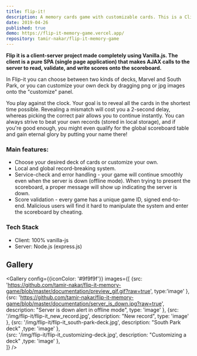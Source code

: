 ```yaml
---
title: flip-it!
description: A memory cards game with customizable cards. This is a Client-Server project made completely using plain Vanilla.js. The client is a pure SPA (single page application) that makes AJAX calls to the server to read, validate, and write scores onto the scoreboard.
date: 2019-04-26
published: true
demo: https://flip-it-memory-game.vercel.app/
repository: tamir-nakar/flip-it-memory-game
---
```




<p><b>Flip it is a client-server project made completely using Vanilla.js. The client is a pure SPA (single page application) that makes AJAX calls to the server to read, validate, and write scores onto the scoreboard.</b></p>

<p>In Flip-it you can choose between two kinds of decks, Marvel and South Park, or you can customize your own deck by dragging png or jpg images onto the "customize" panel.</p>

<p>You play against the clock. Your goal is to reveal all the cards in the shortest time possible. Revealing a mismatch will cost you a 2-second delay, whereas picking the correct pair allows you to continue instantly. You can always strive to beat your own records (stored in local storage), and if you're good enough, you might even qualify for the global scoreboard table and gain eternal glory by putting your name there!</p>
 
### Main features:
* Choose your desired deck of cards or customize your own.
* Local and global record-breaking system.
* Service-check and error handling - your game will continue smoothly even when the server is down (offline mode). When trying to present the scoreboard, a proper message will show up indicating the server is down.
* Score validation - every game has a unique game ID, signed end-to-end. Malicious users will find it hard to manipulate the system and enter the scoreboard by cheating.

 ### Tech Stack

 * Client: 100% vanilla-js
 * Server: Node.js (express.js)

 ## Gallery

<Gallery config={{iconColor: '#9f9f9f'}} images={[
    {src: 'https://github.com/tamir-nakar/flip-it-memory-game/blob/master/documentation/preview_gif.gif?raw=true', type:'image' },
    {src: 'https://github.com/tamir-nakar/flip-it-memory-game/blob/master/documentation/server_is_down.jpg?raw=true', description: "Server is down alert in offline mode", type: 'image' },
    {src: '/img/flip-it/flip-it_new_record.jpg', description: "New record",  type: 'image' },
    {src: '/img/flip-it/flip-it_south-park-deck.jpg', description: "South Park deck" ,type: 'image' },  
    {src: '/img/flip-it/flip-it_customizing-deck.jpg', description: "Customizing a deck" ,type: 'image' },  
]} />                       